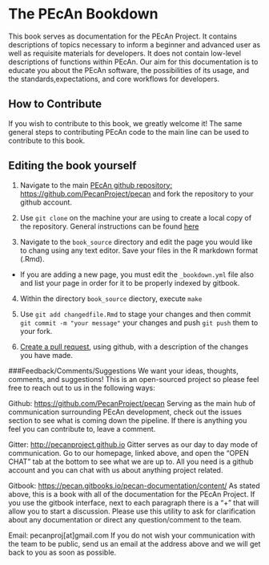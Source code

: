 # The PEcAn Bookdown

This book serves as documentation for the PEcAn Project. It contains descriptions of topics necessary to inform a beginner and advanced user as well as requisite materials for developers. It does not contain low-level descriptions of functions within PEcAn. Our aim for this documentation is to educate you about the PEcAn software, the possibilities of its usage, and the standards,expectations, and core workflows for developers.


## How to Contribute
If you wish to contribute to this book, we greatly welcome it! The same general steps to contributing PEcAn code to the main line can be used to contribute to this book.

## Editing the book yourself
1. Navigate to the main [ PEcAn github repository: https://github.com/PecanProject/pecan](https://github.com/PecanProject/pecan) and fork the repository to your github account.

2. Use `git clone` on the machine your are using to create a local copy of the repository. General instructions can be found [here](https://help.github.com/articles/cloning-a-repository/)

3. Navigate to the `book_source` directory and edit the page you would like to chang using any text editor. Save your files in the  R markdown format (.Rmd).
  * If you are adding a new page, you must edit the `_bookdown.yml` file also and list your page in order for it to be properly indexed by gitbook.

4. Within the directory `book_source` diectory, execute `make`

5. Use `git add changedfile.Rmd` to stage your changes and then commit ` git commit -m "your message"` your changes and push `git push` them to your fork.

6. [Create a pull request](https://help.github.com/articles/creating-a-pull-request/), using github,  with a description of the changes you have made.



###Feedback/Comments/Suggestions
We want your ideas, thoughts, comments, and suggestions! This is an open-sourced project so please feel free to reach out
to us in the following ways:

Github: [https://github.com/PecanProject/pecan](https://github.com/PecanProject/pecan)
	Serving as the main hub of communication surrounding PEcAn development, check out the issues section to see what
is coming down the pipeline. If there is anything you feel you can contribute to, leave a comment.
	
Gitter: [http://pecanproject.github.io](http://pecanproject.github.io/)
	Gitter serves as our day to day mode of communication. Go to our homepage, linked above, and open the "OPEN CHAT"
tab at the bottom to see what we are up to. All you need is a github account and you can chat with us about anything project related.

Gitbook: [https://pecan.gitbooks.io/pecan-documentation/content/](https://pecan.gitbooks.io/pecan-documentation/content/)
	As stated above, this is a book with all of the documentation for the PEcAn Project. If you use the gitbook 
interface, next to each paragraph there is a "+" that will allow you to start a discussion. Please use this utility to ask for 
clarification about any documentation or direct any question/comment to the team.

Email: pecanproj[at]gmail.com
	If you do not wish your communication with the team to be public, send us an email at the 
address above and we will get back to you as soon as possible.

